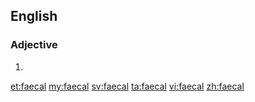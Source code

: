 {{also|fæcal}}
==English==

===Adjective===
{{en-adj|-}}

# {{alternative spelling of|fecal|lang=en}}

[[et:faecal]]
[[my:faecal]]
[[sv:faecal]]
[[ta:faecal]]
[[vi:faecal]]
[[zh:faecal]]